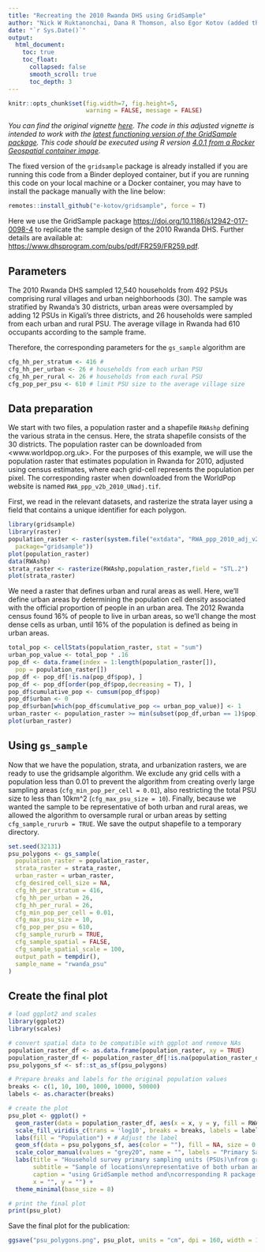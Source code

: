 ```yaml
---
title: "Recreating the 2010 Rwanda DHS using GridSample"
author: "Nick W Ruktanonchai, Dana R Thomson, also Egor Kotov (added the final map)"
date: "`r Sys.Date()`"
output: 
  html_document:
    toc: true
    toc_float:
      collapsed: false
      smooth_scroll: true
      toc_depth: 3
---
```



```r
knitr::opts_chunk$set(fig.width=7, fig.height=5,
                      warning = FALSE, message = FALSE)
```




*You can find the original vignette [here](https://github.com/cran/gridsample/blob/master/vignettes/Rwanda.Rmd){target="_blank"}. The code in this adjusted vignette is intended to work with the [latest functioning version of the GridSample package ](https://github.com/e-kotov/gridsample){target="_blank"}. This code should be executed using R version [4.0.1 from a Rocker Geospatial container image](https://hub.docker.com/layers/rocker/geospatial/4.0.1/images/sha256-8282e2f8dfa487a29ce8a78cf5beca1548cc0a0b5142f2f3559d5e3a461dee16){target="_blank"}.*

The fixed version of the `gridsample` package is already installed if you are running this code from a Binder deployed container, but if you are running this code on your local machine or a Docker container, you may have to install the package manually with the line below:

```r
remotes::install_github("e-kotov/gridsample", force = T)
```

Here we use the GridSample package [https://doi.org/10.1186/s12942-017-0098-4](https://doi.org/10.1186/s12942-017-0098-4){target="_blank"} to replicate the sample design of the 2010 Rwanda DHS. Further details are available at: [https://www.dhsprogram.com/pubs/pdf/FR259/FR259.pdf](https://www.dhsprogram.com/pubs/pdf/FR259/FR259.pdf){target="_blank"}.

## Parameters

The 2010 Rwanda DHS sampled 12,540 households from 492 PSUs comprising rural villages and urban neighborhoods (30). The sample was stratified by Rwanda's 30 districts, urban areas were oversampled by adding 12 PSUs in Kigali's three districts, and 26 households were sampled from each urban and rural PSU. The average village in Rwanda had 610 occupants according to the sample frame.

Therefore, the corresponding parameters for the `gs_sample` algorithm are

```r
cfg_hh_per_stratum <- 416 #
cfg_hh_per_urban <- 26 # households from each urban PSU
cfg_hh_per_rural <- 26 # households from each rural PSU
cfg_pop_per_psu <- 610 # limit PSU size to the average village size
```

## Data preparation

We start with two files, a population raster and a shapefile `RWAshp` defining the various strata in the census. Here, the strata shapefile  consists of the 30 districts. The population raster can be downloaded from <www.worldpop.org.uk>. For the purposes of this example, we will use the population raster that estimates population in Rwanda for 2010, adjusted using census estimates, where each grid-cell represents the population per pixel. The corresponding raster when downloaded from the WorldPop website is named `RWA_ppp_v2b_2010_UNadj.tif`.

First, we read in the relevant datasets, and rasterize the strata layer using a field that contains a unique identifier for each polygon.

```r
library(gridsample)
library(raster)
population_raster <- raster(system.file("extdata", "RWA_ppp_2010_adj_v2.tif",
  package="gridsample"))
plot(population_raster)
data(RWAshp)
strata_raster <- rasterize(RWAshp,population_raster,field = "STL.2")
plot(strata_raster)
```

We need a raster that defines urban and rural areas as well. Here, we'll define urban areas by determining the population cell density associated with the official proportion of people in an urban area. The 2012 Rwanda census found 16% of people to live in urban areas, so we'll change the most dense cells as urban, until 16% of the population is defined as being in urban areas.


```r
total_pop <- cellStats(population_raster, stat = "sum")
urban_pop_value <- total_pop * .16
pop_df <- data.frame(index = 1:length(population_raster[]),
  pop = population_raster[])
pop_df <- pop_df[!is.na(pop_df$pop), ]
pop_df <- pop_df[order(pop_df$pop,decreasing = T), ]
pop_df$cumulative_pop <- cumsum(pop_df$pop)
pop_df$urban <- 0
pop_df$urban[which(pop_df$cumulative_pop <= urban_pop_value)] <- 1
urban_raster <- population_raster >= min(subset(pop_df,urban == 1)$pop)
plot(urban_raster)
```

## Using `gs_sample`

Now that we have the population, strata, and urbanization rasters, we are ready to use the gridsample algorithm. We exclude any grid cells with a population less than 0.01 to prevent the algorithm from creating overly large sampling areas (`cfg_min_pop_per_cell = 0.01`), also restricting the total PSU size to less than 10km^2 (`cfg_max_psu_size = 10`). Finally, because we wanted the sample to be representative of both urban and rural areas, we allowed the algorithm to oversample rural or urban areas by setting `cfg_sample_rururb = TRUE`. We save the output shapefile to a temporary directory.

```r
set.seed(32131)
psu_polygons <- gs_sample(
  population_raster = population_raster,
  strata_raster = strata_raster,
  urban_raster = urban_raster,
  cfg_desired_cell_size = NA,
  cfg_hh_per_stratum = 416,
  cfg_hh_per_urban = 26,
  cfg_hh_per_rural = 26,
  cfg_min_pop_per_cell = 0.01,
  cfg_max_psu_size = 10,
  cfg_pop_per_psu = 610,
  cfg_sample_rururb = TRUE,
  cfg_sample_spatial = FALSE,
  cfg_sample_spatial_scale = 100,
  output_path = tempdir(),
  sample_name = "rwanda_psu"
)
```




## Create the final plot

```r
# load ggplot2 and scales
library(ggplot2)
library(scales)

# convert spatial data to be compatible with ggplot and remove NAs
population_raster_df <- as.data.frame(population_raster, xy = TRUE)
population_raster_df <- population_raster_df[!is.na(population_raster_df$RWA_ppp_2010_adj_v2),]
psu_polygons_sf <- sf::st_as_sf(psu_polygons)

# Prepare breaks and labels for the original population values
breaks <- c(1, 10, 100, 1000, 10000, 50000)
labels <- as.character(breaks)

# create the plot
psu_plot <- ggplot() +
  geom_raster(data = population_raster_df, aes(x = x, y = y, fill = RWA_ppp_2010_adj_v2)) +
  scale_fill_viridis_c(trans = 'log10', breaks = breaks, labels = labels) +
  labs(fill = "Population") + # Adjust the label
  geom_sf(data = psu_polygons_sf, aes(color = ""), fill = NA, size = 0.3) +
  scale_color_manual(values = "grey20", name = "", labels = "Primary Sampling\nUnits") +
  labs(title = "Household survey primary sampling units (PSUs)\nfrom gridded population data in Rwanda",
       subtitle = "Sample of locations\nrepresentative of both urban and rural areas",
       caption = "using GridSample method and\ncorresponding R package (Thomson et al., 2017)",
       x = "", y = "") +
  theme_minimal(base_size = 8)

# print the final plot
print(psu_plot)
```

Save the final plot for the publication:

```r
ggsave("psu_polygons.png", psu_plot, units = "cm", dpi = 160, width = 12, height = 10)
```

